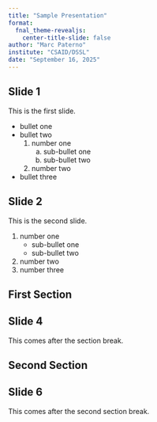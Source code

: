 ```yaml
---
title: "Sample Presentation"
format: 
  fnal_theme-revealjs:
    center-title-slide: false
author: "Marc Paterno"
institute: "CSAID/DSSL"
date: "September 16, 2025"
---
```


## Slide 1

This is the first slide.

* bullet one
* bullet two
  1. number one
     a. sub-bullet one
     b. sub-bullet two
  2. number two
* bullet three

## Slide 2

This is the second slide.

1. number one
   * sub-bullet one
   * sub-bullet two
2. number two
3. number three

## First Section {.section-break data-background-image="/_extensions/fnal_theme/images/slide-background-electronics-innards.jpeg"}

## Slide 4

This comes after the section break.

## Second Section {.section-break data-background-image="/_extensions/fnal_theme/images/slide-background-tracker.jpeg"}

## Slide 6

This comes after the second section break.